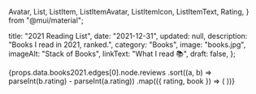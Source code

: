   Avatar,
  List,
  ListItem,
  ListItemAvatar,
  ListItemIcon,
  ListItemText,
  Rating,
} from "@mui/material";

  title: "2021 Reading List",
  date: "2021-12-31",
  updated: null,
  description: "Books I read in 2021, ranked.",
  category: "Books",
  image: "books.jpg",
  imageAlt: "Stack of Books",
  linkText: "What I read 📚",
  draft: false,
};

<List dense>
  {props.data.books2021.edges[0].node.reviews
    .sort((a, b) => parseInt(b.rating) - parseInt(a.rating))
    .map(({ rating, book }) => (
      <ListItem
        button
        component="a"
        href={book.link}
        target="_blank"
        rel="noopener"
        key={book.id}
      >
        <ListItemAvatar>
          <Avatar
            style={{ height: "auto" }}
            variant="rounded"
            alt={book.title}
            src={book.image_url}
          />
        </ListItemAvatar>
        <ListItemText primary={book.title} secondary={book.authors[0].name} />
        <Rating name="read-only" value={rating} readOnly />
      </ListItem>
    ))}
</List>
